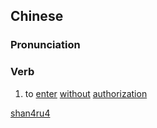 ==Chinese==
{{zh-forms}}

===Pronunciation===
{{zh-pron
|m=shànrù
|cat=v
}}

===Verb===
{{zh-verb}}

# {{lb|zh|archaic}} to [[enter]] [[without]] [[authorization]]

[[Category:Mandarin archaic terms|shan4ru4]]